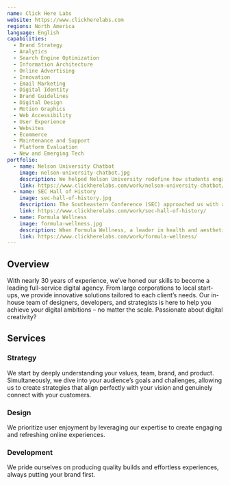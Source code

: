 ```yaml
---
name: Click Here Labs
website: https://www.clickherelabs.com
regions: North America
language: English
capabilities:
  - Brand Strategy
  - Analytics
  - Search Engine Optimization
  - Information Architecture
  - Online Advertising
  - Innovation
  - Email Marketing
  - Digital Identity
  - Brand Guidelines
  - Digital Design
  - Motion Graphics
  - Web Accessibility
  - User Experience
  - Websites
  - Ecommerce
  - Maintenance and Support
  - Platform Evaluation
  - New and Emerging Tech
portfolio:
  - name: Nelson University Chatbot
    image: nelson-university-chatbot.jpg
    description: We helped Nelson University redefine how students engage with digital content by launching a fully integrated AI chatbot alongside a bold new website redesign.
    link: https://www.clickherelabs.com/work/nelson-university-chatbot/
  - name: SEC Hall of History
    image: sec-hall-of-history.jpg
    description: The Southeastern Conference (SEC) approached us with a unique ask: Create a captivating digital experience to mark the historic entry of The University of Texas and The University of Oklahoma into the SEC in July 2024.Our answer was to create the SEC Hall of History – an immersive, mobile-first augmented reality (AR) experience that combined storytelling, interactive design, and cutting-edge technology to celebrate the rich legacy of SEC athletics.
    link: https://www.clickherelabs.com/work/sec-hall-of-history/
  - name: Formula Wellness
    image: formula-wellness.jpg
    description: When Formula Wellness, a leader in health and aesthetics, approached us for a complete website overhaul, we knew they needed more than just a fresh look – they needed a scalable, high-impact digital platform to support their nationwide expansion. With ambitious growth goals and an increasing number of locations across the country, they required a modernized web presence that would streamline the customer journey, integrate seamlessly with their internal systems, and provide a strong foundation for future scalability.
    link: https://www.clickherelabs.com/work/formula-wellness/
---
```


## Overview

With nearly 30 years of experience, we’ve honed our skills to become a leading full-service digital agency. From large corporations to local start-ups, we provide innovative solutions tailored to each client’s needs. Our in-house team of designers, developers, and strategists is here to help you achieve your digital ambitions – no matter the scale. Passionate about digital creativity?

## Services

### Strategy

We start by deeply understanding your values, team, brand, and product. Simultaneously, we dive into your audience’s goals and challenges, allowing us to create strategies that align perfectly with your vision and genuinely connect with your customers.

### Design

We prioritize user enjoyment by leveraging our expertise to create engaging and refreshing online experiences.

### Development

We pride ourselves on producing quality builds and effortless experiences, always putting your brand first.
